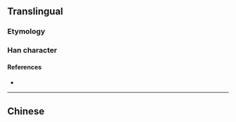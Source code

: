 {{character info/new}}
{{also|暘}}
==Translingual==

===Etymology===
{{Han simp|暘|f=昜|t=𠃓}}

===Han character===
{{Han char|rn=72|rad=日|as=03|sn=7|four=|canj=ANSH|ids=⿰日𠃓}}

====References====
* {{Han ref|kx=0490.221|hdz=21488.010|uh=65F8|ud=26104}}

----

==Chinese==
{{zh-see|暘}}